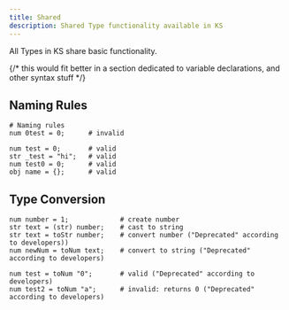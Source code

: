```yaml
---
title: Shared
description: Shared Type functionality available in KS
---
```


All Types in KS share basic functionality.

{/* this would fit better in a section dedicated to variable declarations, and other syntax stuff */}
## Naming Rules

```krnk
# Naming rules
num 0test = 0;      # invalid

num test = 0;       # valid
str _test = "hi";   # valid
num test0 = 0;      # valid
obj name = {};      # valid
```

## Type Conversion

```krnk
num number = 1;             # create number
str text = (str) number;    # cast to string
str text = toStr number;    # convert number ("Deprecated" according to developers))
num newNum = toNum text;    # convert to string ("Deprecated" according to developers)

num test = toNum "0";       # valid ("Deprecated" according to developers)
num test2 = toNum "a";      # invalid: returns 0 ("Deprecated" according to developers)
```
